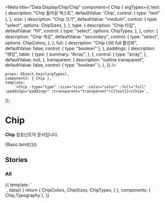 
<Meta
    title="Data Display/Chip/Chip"
    component={ Chip }
    argTypes={{
        text: {
            description: "Chip 들어갈 텍스트",
            defaultValue: 'Chip',
            control: { type: "text" },
        },
        size: {
            description: "Chip 크기",
            defaultValue: "medium",
            control: {
                type: "select",
                options: ChipSizes,
            },
        },
        type: {
            description: "Chip 타입",
            defaultValue: "fill",
            control: {
                type: "select",
                options: ChipTypes,
            },
        },
        color: {
            description: "Chip 색상",
            defaultValue: "secondary",
            control: {
                type: "select",
                options: ChipColors,
            },
        },
        full: {
            description: "Chip 너비 full 활성화",
            defaultValue: false,
            control: { type: "boolean" },
        },
        paddings: {
              description: "패딩",
              table: {
                type: {
                  summary: "Array",
                },
              },
              control: {
                type: "array",
              },
              defaultValue: null,
        },
        transparent: {
            description: "outline transparent",
            defaultValue: false,
            control: { type: "boolean" },
        },
    }}
/>

    props: Object.keys(argTypes),
    components: { Chip },
    template:
        `<Chip :type="type" :size="size" :color="color" :full="full" :paddings="paddings" :transparent="transparent">{{text}}</Chip>`,
});

# Chip

**Chip** 컴포넌트의 문서입니다.

<Story name="Basic" height="100px">
    {Basic.bind({})}
</Story>

<ArgsTable story="Basic" />


## Stories
### All
<Canvas>
    <Story name="All" height="100px">
        {{
            template: `
                <div>
                    <template v-for="(type, index) in ChipTypes">
                        <div class="mb-28">
                            <template v-for="(color, index) in ChipColors">
                                <div class="flex">
                                    <div class="flex-row mr-30 mb-8">
                                        <template v-for="(size, index) in ChipSizes">
                                            <Chip :type="type" :color="color" :size="size" class="mr-8">Chip</Chip>
                                        </template>
                                    </div>
                                </div>
                            </template>
                        </div>
                    </template>
                </div>
            `,
            data() {
                return {
                    ChipColors,
                    ChipSizes,
                    ChipTypes,
                }
            },
            components: { Chip,Typography },
        }}
    </Story>
</Canvas>

